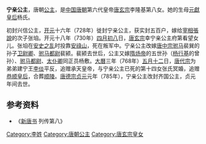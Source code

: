 {{東亞女性歷史人物
| 名稱=宁亲公主
| 身份=[[唐朝|唐朝]]公主
| 畫像=
| 說明=
| 姓=李
| 封爵=[[公主|公主]]
| 位號=
| 封號=兴信公主、宁亲公主、齐国公主
| 出生年=
| 婚年=730年
| 逝世年=
| 諡號=
| 墳墓=
| 父親=[[唐玄宗|唐玄宗]]李隆基
| 母親=[[元獻皇后|元獻皇后]]杨氏
| 同胞兄弟=[[唐肅宗|唐肅宗]]李亨
| 夫=[[张垍|张垍]]<br/>裴颍<br/>杨敷
| 夫之父=[[张说|张说]]
| 女=[[恭顺皇后|恭顺皇后]]张氏
|}}
'''宁亲公主'''，唐朝[[公主|公主]]，是[[中國|中国]][[唐朝|唐朝]]第六代皇帝[[唐玄宗|唐玄宗]]李隆基第八女。她的生母[[元獻皇后|元獻皇后]]杨氏。

初封兴信公主，[[开元|开元]]十六年（728年）徙封宁亲公主，获实封五百户，嫁给[[宰相|宰相]][[張說|張說]]的次子张垍。开元十八年（730年）[[四月初八|四月初八]]日，[[唐玄宗|唐玄宗]]幸宁亲公主府第看望女儿。张垍在[[安史之亂|安史之乱]]时投靠[[安祿山|安祿山]]，死在叛军中。宁亲公主改嫁[[唐中宗|唐中宗]][[驸马|驸马]]裴巽的孙子[[卫尉|卫尉卿]]、[[驸马|驸马都尉]]裴颍。裴颍去世后，公主又嫁[[隋炀帝|隋炀帝]]的五世孙（[[杨行基|杨行基]]的曾孙）、[[驸马|驸马都尉]]、[[九卿|太仆卿]]同正员杨敷。[[大曆|大曆]]三年（768年）[[五月十二|五月十二]]日，[[唐代宗|唐代宗]]为弟弟建宁王[[李倓_(唐朝)|李倓]]平反，追赠承天皇帝，与宁亲公主已死的第十四女张氏冥婚，追赠[[恭顺皇后|恭顺皇后]]，合葬[[順陵_(李倓)|顺陵]]。[[唐德宗|唐德宗]][[貞元_(唐朝)|贞元]]元年（785年），宁亲公主改封齐国公主，贞元年间去世。

== 参考资料 ==
*《[[新唐书|新唐书]] 列传第八》
[[Category:李姓|Category:李姓]]
[[Category:唐朝公主|Category:唐朝公主]]
[[Category:唐玄宗皇女|Category:唐玄宗皇女]]